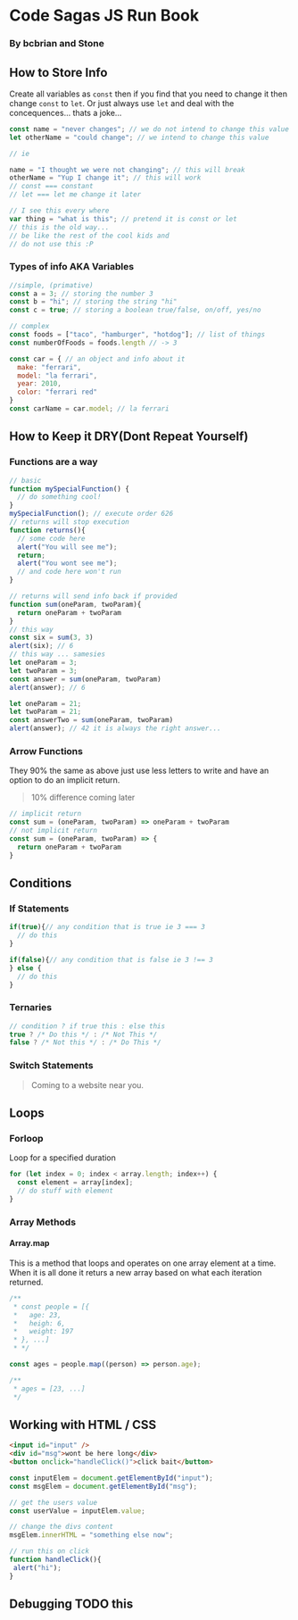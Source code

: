 # Code Sagas JS Run Book
### By bcbrian and Stone

## How to Store Info

Create all variables as `const` then if you find that you need to change it then change `const` to `let`.
Or just always use `let` and deal with the concequences... thats a joke...


```js
const name = "never changes"; // we do not intend to change this value
let otherName = "could change"; // we intend to change this value

// ie

name = "I thought we were not changing"; // this will break
otherName = "Yup I change it"; // this will work
// const === constant
// let === let me change it later

// I see this every where
var thing = "what is this"; // pretend it is const or let
// this is the old way...
// be like the rest of the cool kids and
// do not use this :P

```

### Types of info AKA Variables

```js
//simple, (primative)
const a = 3; // storing the number 3
const b = "hi"; // storing the string "hi"
const c = true; // storing a boolean true/false, on/off, yes/no

// complex
const foods = ["taco", "hamburger", "hotdog"]; // list of things
const numberOfFoods = foods.length // -> 3

const car = { // an object and info about it
  make: "ferrari",
  model: "la ferrari",
  year: 2010,
  color: "ferrari red"
}
const carName = car.model; // la ferrari
```

## How to Keep it DRY(Dont Repeat Yourself)

### Functions are a way

```js
// basic
function mySpecialFunction() {
  // do something cool!
}
mySpecialFunction(); // execute order 626
// returns will stop execution
function returns(){
  // some code here
  alert("You will see me");
  return;
  alert("You wont see me");
  // and code here won't run
}

// returns will send info back if provided
function sum(oneParam, twoParam){
  return oneParam + twoParam
}
// this way 
const six = sum(3, 3)
alert(six); // 6
// this way ... samesies
let oneParam = 3;
let twoParam = 3;
const answer = sum(oneParam, twoParam)
alert(answer); // 6

let oneParam = 21;
let twoParam = 21;
const answerTwo = sum(oneParam, twoParam)
alert(answer); // 42 it is always the right answer...
```
### Arrow Functions
They 90% the same as above just use less letters to write and have an option to do an implicit return.
> 10% difference coming later 

```js
// implicit return
const sum = (oneParam, twoParam) => oneParam + twoParam 
// not implicit return
const sum = (oneParam, twoParam) => {
  return oneParam + twoParam
} 
```

## Conditions
### If Statements
```js
if(true){// any condition that is true ie 3 === 3
  // do this
}

if(false){// any condition that is false ie 3 !== 3
} else {
  // do this
}
```
### Ternaries
```js
// condition ? if true this : else this
true ? /* Do this */ : /* Not This */
false ? /* Not this */ : /* Do This */
```
### Switch Statements
> Coming to a website near you.

## Loops
### Forloop
Loop for a specified duration
```js
for (let index = 0; index < array.length; index++) {
  const element = array[index];
  // do stuff with element
}
```

### Array Methods
#### Array.map

This is a method that loops and operates on one array element at a time. When it is all done it returs a new array based on what each iteration returned.
```js
/**
 * const people = [{
 *   age: 23,
 *   heigh: 6,
 *   weight: 197
 * }, ...]
 * */

const ages = people.map((person) => person.age);

/**
 * ages = [23, ...]
 */
```



## Working with HTML / CSS
```html
<input id="input" />
<div id="msg">wont be here long</div>
<button onclick="handleClick()">click bait</button>
```
```js
const inputElem = document.getElementById("input");
const msgElem = document.getElementById("msg");

// get the users value
const userValue = inputElem.value;

// change the divs content
msgElem.innerHTML = "something else now";

// run this on click
function handleClick(){
 alert("hi");
}
```
## Debugging TODO this
